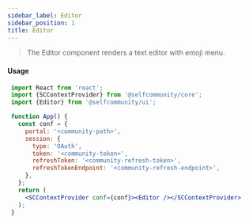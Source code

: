 ```yaml
---
sidebar_label: Editor
sidebar_position: 1
title: Editor
---
```


> The Editor component renders a text editor with emoji menu.


<Logged><Editor/></Logged>

#### Usage

```jsx
 import React from 'react';
 import {SCContextProvider} from '@selfcommunity/core';
 import {Editor} from '@selfcommunity/ui';

 function App() {
   const conf = {
     portal: '<community-path>',
     session: {
       type: 'OAuth',
       token: '<community-token>',
       refreshToken: '<community-refresh-token>',
       refreshTokenEndpoint: '<community-refresh-endpoint>',
     },
   };
   return (
     <SCContextProvider conf={conf}><Editor /></SCContextProvider>
   );
 }
```